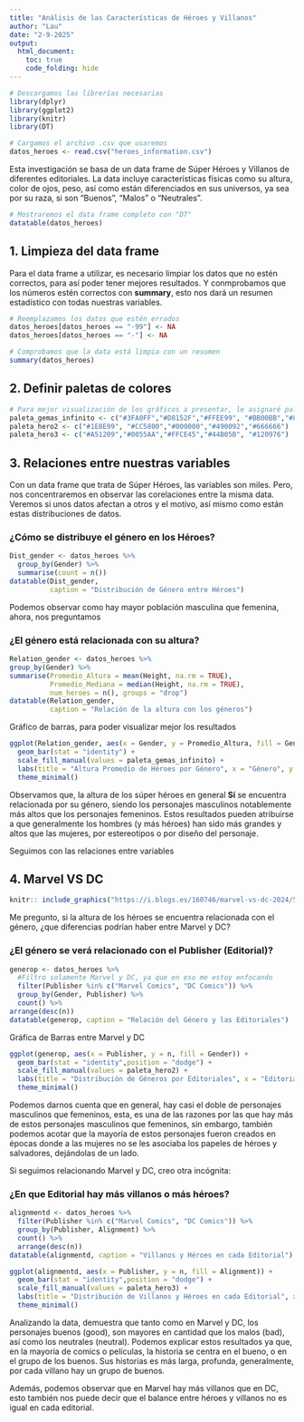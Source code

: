 ---
title: "Análisis de las Características de Héroes y Villanos"
author: "Lau"
date: "2-9-2025"
output:
  html_document:
    toc: true
    code_folding: hide
---

```{r library, include=FALSE}
# Descargamos las librerías necesarias 
library(dplyr)
library(ggplot2)
library(knitr)
library(DT)
```

```{r load_data}
# Cargamos el archivo .csv que usaremos
datos_heroes <- read.csv("heroes_information.csv")
```

Esta investigación se basa de un data frame de Súper Héroes y Villanos de diferentes editoriales. La data incluye características físicas como su altura, color de ojos, peso, así como están diferenciados en sus universos, ya sea por su raza, si son "Buenos", "Malos" o "Neutrales".

```{r load2_data}
# Mostraremos el data frame completo con "DT"
datatable(datos_heroes)
```

## 1. Limpieza del data frame

Para el data frame a utilizar, es necesario limpiar los datos que no estén correctos, para así poder tener mejores resultados. Y conmprobamos que los números estén correctos con **summary**, esto nos dará un resumen estadístico con todas nuestras variables.

```{r clean_data}
# Reemplazamos los datos que estén errados
datos_heroes[datos_heroes == "-99"] <- NA
datos_heroes[datos_heroes == "-"] <- NA

# Comprobamos que la data está limpia con un resumen
summary(datos_heroes)
```

## 2. Definir paletas de colores

```{r paleta_data, echo=TRUE}
# Para mejor visualización de los gráficos a presentar, le asignaré paletas de colores a este trabajo
paleta_gemas_infinito <- c("#3FA0FF","#D8152F","#FFEE99", "#BB00BB","#86FF86","#FF8F33")
paleta_hero2 <- c("#1E8E99", "#CC5800","#000000","#490092","#666666")
paleta_hero3 <- c("#A51209","#0055AA","#FFCE45","#44B05B", "#120976")
```

## 3. Relaciones entre nuestras variables

Con un data frame que trata de Súper Héroes, las variables son miles. Pero, nos concentraremos en observar las corelaciones entre la misma data. Veremos si unos datos afectan a otros y el motivo, así mismo como están estas distribuciones de datos.

### ¿Cómo se distribuye el género en los Héroes?

```{r gender_data}
Dist_gender <- datos_heroes %>% 
  group_by(Gender) %>% 
  summarise(count = n())
datatable(Dist_gender, 
          caption = "Distribución de Género entre Héroes")
```

Podemos observar como hay mayor población masculina que femenina, ahora, nos preguntamos 

### ¿El género está relacionada con su altura?

```{r genheig_data}
Relation_gender <- datos_heroes %>%
group_by(Gender) %>%
summarise(Promedio_Altura = mean(Height, na.rm = TRUE),
          Promedio_Mediana = median(Height, na.rm = TRUE),
          num_heroes = n(), groups = "drop")
datatable(Relation_gender, 
          caption = "Relación de la altura con los géneros")
```

Gráfico de barras, para poder visualizar mejor los resultados

```{r genheig_grafic, fig.width=5, fig.height=4}
ggplot(Relation_gender, aes(x = Gender, y = Promedio_Altura, fill = Gender)) +
  geom_bar(stat = "identity") +
  scale_fill_manual(values = paleta_gemas_infinito) +
  labs(title = "Altura Promedio de Héroes por Género", x = "Género", y = "Altura (Cm)") +
  theme_minimal()
```

Observamos que, la altura de los súper héroes en general **Sí** se encuentra relacionada por su género, siendo los personajes masculinos notablemente más altos que los personajes femeninos. Estos resultados pueden atribuirse a que generalmente los hombres (y más héroes) han sido más grandes y altos que las mujeres, por estereotipos o por diseño del personaje.

Seguimos con las relaciones entre variables

## 4. Marvel VS DC

```{r, echo=FALSE, fig.align='center', out.width="50%"}
knitr:: include_graphics("https://i.blogs.es/160746/marvel-vs-dc-2024/500_333.webp")
```

Me pregunto, si la altura de los héroes se encuentra relacionada con el género, ¿que diferencias podrían haber entre Marvel y DC?

### ¿El género se verá relacionado con el Publisher (Editorial)?

```{r genero_publisher_relacion}
generop <- datos_heroes %>%
  #Filtro solamente Marvel y DC, ya que en eso me estoy enfocando
  filter(Publisher %in% c("Marvel Comics", "DC Comics")) %>%
  group_by(Gender, Publisher) %>%
  count() %>%
arrange(desc(n)) 
datatable(generop, caption = "Relación del Género y las Editoriales")
```

Gráfica de Barras entre Marvel y DC

```{r marveldc_grafic, fig.width=5, fig.height=4}
ggplot(generop, aes(x = Publisher, y = n, fill = Gender)) +
  geom_bar(stat = "identity",position = "dodge") +
  scale_fill_manual(values = paleta_hero2) +
  labs(title = "Distribución de Géneros por Editoriales", x = "Editorial", y = "Número de Personajes") +
  theme_minimal()
```

Podemos darnos cuenta que en general, hay casi el doble de personajes masculinos que femeninos, esta, es una de las razones por las que hay más de estos personajes masculinos que femeninos, sin embargo, también podemos acotar que la mayoría de estos personajes fueron creados en épocas donde a las mujeres no se les asociaba los papeles de héroes y salvadores, dejándolas de un lado.

Si seguimos relacionando Marvel y DC, creo otra incógnita: 

### ¿En que Editorial hay más villanos o más héroes?

```{r alignment_data}
alignmentd <- datos_heroes %>%
  filter(Publisher %in% c("Marvel Comics", "DC Comics")) %>%
  group_by(Publisher, Alignment) %>%
  count() %>%
  arrange(desc(n))
datatable(alignmentd, caption = "Villanos y Héroes en cada Editorial")
```

```{r alignment_grafic_data, fig.width=5, fig.height=4}
ggplot(alignmentd, aes(x = Publisher, y = n, fill = Alignment)) +
  geom_bar(stat = "identity",position = "dodge") +
  scale_fill_manual(values = paleta_hero3) +
  labs(title = "Distribución de Villanos y Héroes en cada Editorial", x = "Editorial", y = "Alignment") +
  theme_minimal()
```

Analizando la data, demuestra que tanto como en Marvel y DC, los personajes buenos (good), son mayores en cantidad que los malos (bad), así como los neutrales (neutral). Podemos explicar estos resultados ya que, en la mayoría de comics o películas, la historia se centra en el bueno, o en el grupo de los buenos. Sus historias es más larga, profunda, generalmente, por cada villano hay un grupo de buenos.

Además, podemos observar que en Marvel hay más villanos que en DC, esto también nos puede decir que el balance entre héroes y villanos no es igual en cada editorial.

